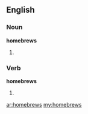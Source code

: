 ==English==

===Noun===
'''homebrews'''

# {{plural of|[[homebrew]]}}

===Verb===
'''homebrews'''

# {{third-person singular of|[[homebrew]]}}

[[ar:homebrews]]
[[my:homebrews]]